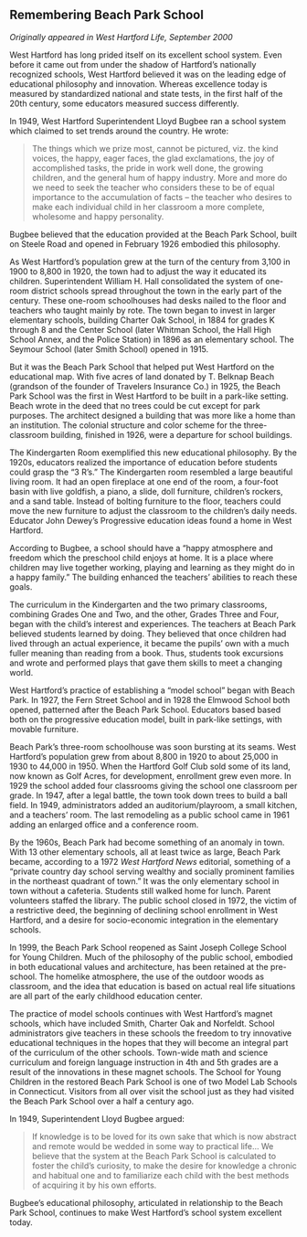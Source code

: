 ## Remembering Beach Park School {-}

*Originally appeared in West Hartford Life, September 2000*

West Hartford has long prided itself on its excellent school system. Even before it came out from under the shadow of Hartford’s nationally recognized schools, West Hartford believed it was on the leading edge of educational philosophy and innovation. Whereas excellence today is measured by standardized national and state tests, in the first half of the 20th century, some educators measured success differently.

In 1949, West Hartford Superintendent Lloyd Bugbee ran a school system which claimed to set trends around the country. He wrote:

> The things which we prize most, cannot be pictured, viz. the kind voices, the happy, eager faces, the glad exclamations, the joy of accomplished tasks, the pride in work well done, the growing children, and the general hum of happy industry. More and more do we need to seek the teacher who considers these to be of equal importance to the accumulation of facts -- the teacher who desires to make each individual child in her classroom a more complete, wholesome and happy personality.

Bugbee believed that the education provided at the Beach Park School, built on Steele Road and opened in February 1926 embodied this philosophy.

As West Hartford’s population grew at the turn of the century from 3,100 in 1900 to 8,800 in 1920, the town had to adjust the way it educated its children. Superintendent William H. Hall consolidated the system of one-room district schools spread throughout the town in the early part of the century. These one-room schoolhouses had desks nailed to the floor and teachers who taught mainly by rote. The town began to invest in larger elementary schools, building Charter Oak School, in 1884 for grades K through 8 and the Center School (later Whitman School, the Hall High School Annex, and the Police Station) in 1896 as an elementary school. The Seymour School (later Smith School) opened in 1915.

But it was the Beach Park School that helped put West Hartford on the educational map. With five acres of land donated by T. Belknap Beach (grandson of the founder of Travelers Insurance Co.) in 1925, the Beach Park School was the first in West Hartford to be built in a park-like setting. Beach wrote in the deed that no trees could be cut except for park purposes. The architect designed a building that was more like a home than an institution. The colonial structure and color scheme for the three-classroom building, finished in 1926, were a departure for school buildings.

The Kindergarten Room exemplified this new educational philosophy. By the 1920s, educators realized the importance of education before students could grasp the “3 R’s.” The Kindergarten room resembled a large beautiful living room. It had an open fireplace at one end of the room, a four-foot basin with live goldfish, a piano, a slide, doll furniture, children’s rockers, and a sand table. Instead of bolting furniture to the floor, teachers could move the new furniture to adjust the classroom to the children’s daily needs. Educator John Dewey’s Progressive education ideas found a home in West Hartford.

According to Bugbee, a school should have a “happy atmosphere and freedom which the preschool child enjoys at home. It is a place where children may live together working, playing and learning as they might do in a happy family.” The building enhanced the teachers’ abilities to reach these goals.

The curriculum in the Kindergarten and the two primary classrooms, combining Grades One and Two, and the other, Grades Three and Four, began with the child’s interest and experiences. The teachers at Beach Park believed students learned by doing. They believed that once children had lived through an actual experience, it became the pupils’ own with a much fuller meaning than reading from a book. Thus, students took excursions and wrote and performed plays that gave them skills to meet a changing world.

West Hartford’s practice of establishing a “model school” began with Beach Park. In 1927, the Fern Street School and in 1928 the Elmwood School both opened, patterned after the Beach Park School. Educators based based both on the progressive education model, built in park-like settings, with movable furniture.

Beach Park’s three-room schoolhouse was soon bursting at its seams. West Hartford’s population grew from about 8,800 in 1920 to about 25,000 in 1930 to 44,000 in 1950. When the Hartford Golf Club sold some of its land, now known as Golf Acres, for development, enrollment grew even more. In 1929 the school added four classrooms giving the school one classroom per grade. In 1947, after a legal battle, the town took down trees to build a ball field. In 1949, administrators added an auditorium/playroom, a small kitchen, and a teachers’ room. The last remodeling as a public school came in 1961 adding an enlarged office and a conference room.

By the 1960s, Beach Park had become something of an anomaly in town. With 13 other elementary schools, all at least twice as large, Beach Park became, according to a 1972 *West Hartford News* editorial, something of a “private country day school serving wealthy and socially prominent families in the northeast quadrant of town.” It was the only elementary school in town without a cafeteria. Students still walked home for lunch. Parent volunteers staffed the library. The public school closed in 1972, the victim of a restrictive deed, the beginning of declining school enrollment in West Hartford, and a desire for socio-economic integration in the elementary schools.

In 1999, the Beach Park School reopened as Saint Joseph College School for Young Children. Much of the philosophy of the public school, embodied in both educational values and architecture, has been retained at the pre-school. The homelike atmosphere, the use of the outdoor woods as classroom, and the idea that education is based on actual real life situations are all part of the early childhood education center.

The practice of model schools continues with West Hartford’s magnet schools, which have included Smith, Charter Oak and Norfeldt. School administrators give teachers in these schools the freedom to try innovative educational techniques in the hopes that they will become an integral part of the curriculum of the other schools. Town-wide math and science curriculum and foreign language instruction in 4th and 5th grades are a result of the innovations in these magnet schools. The School for Young Children in the restored Beach Park School is one of two Model Lab Schools in Connecticut. Visitors from all over visit the school just as they had visited the Beach Park School over a half a century ago.

In 1949, Superintendent Lloyd Bugbee argued:

> If knowledge is to be loved for its own sake that which is now abstract and remote would be wedded in some way to practical life... We believe that the system at the Beach Park School is calculated to foster the child’s curiosity, to make the desire for knowledge a chronic and habitual one and to familiarize each child with the best methods of acquiring it by his own efforts.

Bugbee’s educational philosophy, articulated in relationship to the Beach Park School, continues to make West Hartford’s school system excellent today.
